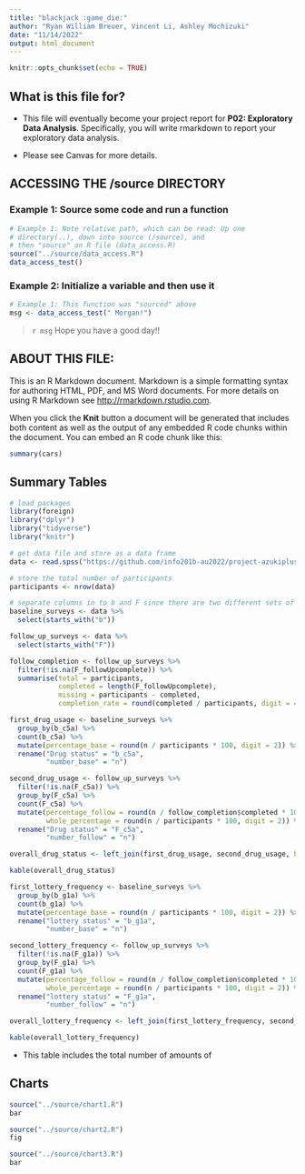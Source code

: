 ```yaml
---
title: "blackjack :game_die:"
author: "Ryan William Breuer, Vincent Li, Ashley Mochizuki"
date: "11/14/2022"
output: html_document
---
```


```r
knitr::opts_chunk$set(echo = TRUE)
```

## What is this file for?

* This file will eventually become your project report for **P02: Exploratory Data Analysis**. Specifically, you will write rmarkdown to report your exploratory data analysis.

* Please see Canvas for more details.

## ACCESSING THE /source DIRECTORY
### Example 1: Source some code and run a function
```r
# Example 1: Note relative path, which can be read: Up one
# directory(..), down into source (/source), and
# then "source" an R file (data_access.R)
source("../source/data_access.R")
data_access_test()
```

### Example 2: Initialize a variable and then use it
```r
# Example 1: This function was "sourced" above
msg <- data_access_test(" Morgan!")
```

> `r msg` Hope you have a good day!!

## ABOUT THIS FILE:

This is an R Markdown document. Markdown is a simple formatting syntax for authoring HTML, PDF, and MS Word documents. For more details on using R Markdown see <http://rmarkdown.rstudio.com>.

When you click the **Knit** button a document will be generated that includes both content as well as the output of any embedded R code chunks within the document. You can embed an R code chunk like this:

```r
summary(cars)
```

## Summary Tables

```r
# load packages
library(foreign)
library("dplyr")
library("tidyverse")
library("knitr")

# get data file and store as a data frame
data <- read.spss("https://github.com/info201b-au2022/project-azukiplus/blob/main/data/2018_2019_ANP_online.sav?raw=true", to.data.frame = TRUE)

# store the total number of participants
participants <- nrow(data)

# separate columns in to b and F since there are two different sets of survey.
baseline_surveys <- data %>%
  select(starts_with("b"))

follow_up_surveys <- data %>%
  select(starts_with("F"))

follow_completion <- follow_up_surveys %>%
  filter(!is.na(F_followUpcomplete)) %>%
  summarise(total = participants, 
            completed = length(F_followUpcomplete), 
            missing = participants - completed, 
            completion_rate = round(completed / participants, digit = 4))

first_drug_usage <- baseline_surveys %>%
  group_by(b_c5a) %>%
  count(b_c5a) %>%
  mutate(percentage_base = round(n / participants * 100, digit = 2)) %>% 
  rename("Drug status" = "b_c5a",
         "number_base" = "n")

second_drug_usage <- follow_up_surveys %>%
  filter(!is.na(F_c5a)) %>%
  group_by(F_c5a) %>%
  count(F_c5a) %>%
  mutate(percentage_follow = round(n / follow_completion$completed * 100, digit = 2), 
         whole_percentage = round(n / participants * 100, digit = 2)) %>% 
  rename("Drug status" = "F_c5a",
         "number_follow" = "n")

overall_drug_status <- left_join(first_drug_usage, second_drug_usage, by = "Drug status")

kable(overall_drug_status)
```


```r
first_lottery_frequency <- baseline_surveys %>%
  group_by(b_g1a) %>%
  count(b_g1a) %>%
  mutate(percentage_base = round(n / participants * 100, digit = 2)) %>% 
  rename("lottery status" = "b_g1a",
         "number_base" = "n")

second_lottery_frequency <- follow_up_surveys %>%
  filter(!is.na(F_g1a)) %>%
  group_by(F_g1a) %>%
  count(F_g1a) %>%
  mutate(percentage_follow = round(n / follow_completion$completed * 100, digit = 2), 
         whole_percentage = round(n / participants * 100, digit = 2)) %>% 
  rename("lottery status" = "F_g1a",
         "number_follow" = "n")

overall_lottery_frequency <- left_join(first_lottery_frequency, second_lottery_frequency, by = "lottery status")

kable(overall_lottery_frequency)
```
* This table includes the total number of amounts of 

## Charts
```r
source("../source/chart1.R")
bar
```



```r
source("../source/chart2.R")
fig
```

```r
source("../source/chart3.R")
bar
```
